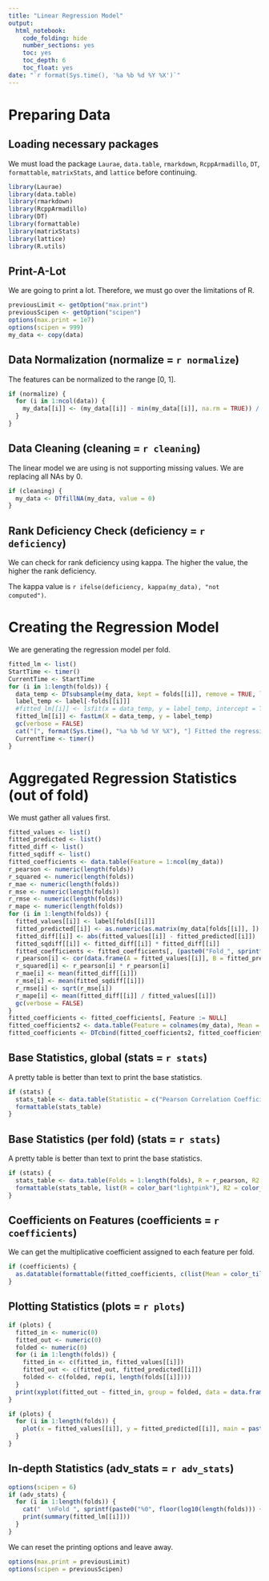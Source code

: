 ```yaml
---
title: "Linear Regression Model"
output:
  html_notebook:
    code_folding: hide
    number_sections: yes
    toc: yes
    toc_depth: 6
    toc_float: yes
date: "`r format(Sys.time(), '%a %b %d %Y %X')`"
---
```


# Preparing Data

## Loading necessary packages

We must load the package `Laurae`, `data.table`, `rmarkdown`, `RcppArmadillo`, `DT`, `formattable`, `matrixStats`, and `lattice` before continuing.

```r
library(Laurae)
library(data.table)
library(rmarkdown)
library(RcppArmadillo)
library(DT)
library(formattable)
library(matrixStats)
library(lattice)
library(R.utils)
```

## Print-A-Lot

We are going to print a lot. Therefore, we must go over the limitations of R.

```r
previousLimit <- getOption("max.print")
previousScipen <- getOption("scipen")
options(max.print = 1e7)
options(scipen = 999)
my_data <- copy(data)
```

## Data Normalization (normalize = `r normalize`)

The features can be normalized to the range [0, 1\].

```r
if (normalize) {
  for (i in 1:ncol(data)) {
    my_data[[i]] <- (my_data[[i]] - min(my_data[[i]], na.rm = TRUE)) / (max(my_data[[i]], na.rm = TRUE) - min(my_data[[i]], na.rm = TRUE))
  }
}
```


## Data Cleaning (cleaning = `r cleaning`)

The linear model we are using is not supporting missing values. We are replacing all NAs by 0.

```r
if (cleaning) {
  my_data <- DTfillNA(my_data, value = 0)
}
```

## Rank Deficiency Check (deficiency = `r deficiency`)

We can check for rank deficiency using kappa. The higher the value, the higher the rank deficiency.

The kappa value is `r ifelse(deficiency, kappa(my_data), "not computed")`.

# Creating the Regression Model

We are generating the regression model per fold.

```r
fitted_lm <- list()
StartTime <- timer()
CurrentTime <- StartTime
for (i in 1:length(folds)) {
  data_temp <- DTsubsample(my_data, kept = folds[[i]], remove = TRUE, low_mem = FALSE, collect = 50, silent = TRUE)
  label_temp <- label[-folds[[i]]]
  #fitted_lm[[i]] <- lsfit(x = data_temp, y = label_temp, intercept = TRUE, tolerance = 1e-10)
  fitted_lm[[i]] <- fastLm(X = data_temp, y = label_temp)
  gc(verbose = FALSE)
  cat("[", format(Sys.time(), "%a %b %d %Y %X"), "] Fitted the regression model on fold ", sprintf(paste0("%0", floor(log10(length(folds))) + 1, "d"), i), " in ", sprintf("%07.03f", (timer() - CurrentTime) / 1000), "s.  \n", sep = "")
  CurrentTime <- timer()
}
```

# Aggregated Regression Statistics (out of fold)

We must gather all values first.

```r
fitted_values <- list()
fitted_predicted <- list()
fitted_diff <- list()
fitted_sqdiff <- list()
fitted_coefficients <- data.table(Feature = 1:ncol(my_data))
r_pearson <- numeric(length(folds))
r_squared <- numeric(length(folds))
r_mae <- numeric(length(folds))
r_mse <- numeric(length(folds))
r_rmse <- numeric(length(folds))
r_mape <- numeric(length(folds))
for (i in 1:length(folds)) {
  fitted_values[[i]] <- label[folds[[i]]]
  fitted_predicted[[i]] <- as.numeric(as.matrix(my_data[folds[[i]], ]) %*% fitted_lm[[i]]$coefficients)
  fitted_diff[[i]] <- abs(fitted_values[[i]] - fitted_predicted[[i]])
  fitted_sqdiff[[i]] <- fitted_diff[[i]] * fitted_diff[[i]]
  fitted_coefficients <- fitted_coefficients[, (paste0("Fold_", sprintf(paste0("%0", floor(log10(length(folds))) + 1, "d"), i))) := as.numeric(fitted_lm[[i]]$coefficients)]
  r_pearson[i] <- cor(data.frame(A = fitted_values[[i]], B = fitted_predicted[[i]]), method = "pearson")[1, 2]
  r_squared[i] <- r_pearson[i] * r_pearson[i]
  r_mae[i] <- mean(fitted_diff[[i]])
  r_mse[i] <- mean(fitted_sqdiff[[i]])
  r_rmse[i] <- sqrt(r_mse[i])
  r_mape[i] <- mean(fitted_diff[[i]] / fitted_values[[i]])
  gc(verbose = FALSE)
}
fitted_coefficients <- fitted_coefficients[, Feature := NULL]
fitted_coefficients2 <- data.table(Feature = colnames(my_data), Mean = rowMeans(as.matrix(fitted_coefficients)), SD = rowSds(as.matrix(fitted_coefficients)))
fitted_coefficients <- DTcbind(fitted_coefficients2, fitted_coefficients)
```

## Base Statistics, global (stats = `r stats`)

A pretty table is better than text to print the base statistics.

```r
if (stats) {
  stats_table <- data.table(Statistic = c("Pearson Correlation Coefficient (R)", "Coefficient of Determination (R^2)", "Mean Absolute Error (MAE)", "Mean Squared Error (MSE)", "Root Mean Squared Error (RMSE)", "Mean Average Percentage Error (MAPE)"), Mean = c(mean(r_pearson), mean(r_squared), mean(r_mae), mean(r_mse), mean(r_rmse), mean(r_mape)), SD = c(sd(r_pearson), sd(r_squared), sd(r_mae), sd(r_mse), sd(r_rmse), sd(r_mape)))
  formattable(stats_table)
}
```

## Base Statistics (per fold) (stats = `r stats`)

A pretty table is better than text to print the base statistics.

```r
if (stats) {
  stats_table <- data.table(Folds = 1:length(folds), R = r_pearson, R2 = r_squared, MAE = r_mae, MSE = r_mse, RMSE = r_rmse, MAPE = r_mape)
  formattable(stats_table, list(R = color_bar("lightpink"), R2 = color_bar("pink"), MAE = color_bar("lightgreen"), MSE = color_bar("lightgrey"), RMSE = color_bar("lightblue"), MAPE = color_bar("cyan")))
}
```

## Coefficients on Features (coefficients = `r coefficients`)

We can get the multiplicative coefficient assigned to each feature per fold.

```r
if (coefficients) {
  as.datatable(formattable(fitted_coefficients, c(list(Mean = color_tile("lightpink", "lightblue"), SD = color_tile("lightgreen", "lightpink"), (area(col = colnames(fitted_coefficients)[3:ncol(fitted_coefficients)]) ~ color_tile("lightpink", "lightblue")))))) %>% formatRound(1:ncol(my_data), digits = 5)
}
```

## Plotting Statistics (plots = `r plots`)

```r
if (plots) {
  fitted_in <- numeric(0)
  fitted_out <- numeric(0)
  folded <- numeric(0)
  for (i in 1:length(folds)) {
    fitted_in <- c(fitted_in, fitted_values[[i]])
    fitted_out <- c(fitted_out, fitted_predicted[[i]])
    folded <- c(folded, rep(i, length(folds[[i]])))
  }
  print(xyplot(fitted_out ~ fitted_in, group = folded, data = data.frame(Folds = as.factor(folded), Fitted = fitted_in, Predicted = fitted_out), auto.key = list(space = "right"), main = "Cross-Validated Linear Regression fitted values vs predicted values", xlab = "Fitted Values", ylab = "Predicted Values"))
}
```

```r
if (plots) {
  for (i in 1:length(folds)) {
    plot(x = fitted_values[[i]], y = fitted_predicted[[i]], main = paste0("Cross-Validated (fold ", sprintf(paste0("%0", floor(log10(length(folds))) + 1, "d"), i), ") Linear Regression fitted values vs predicted values"), xlab = "Fitted Values", ylab = "Predicted Values")
  }
}
```


## In-depth Statistics (adv_stats = `r adv_stats`)

```r
options(scipen = 6)
if (adv_stats) {
  for (i in 1:length(folds)) {
    cat("  \nFold ", sprintf(paste0("%0", floor(log10(length(folds))) + 1, "d"), i), ".  \n", sep = "")
    print(summary(fitted_lm[[i]]))
  }
}

```

We can reset the printing options and leave away.

```r
options(max.print = previousLimit)
options(scipen = previousScipen)
```




